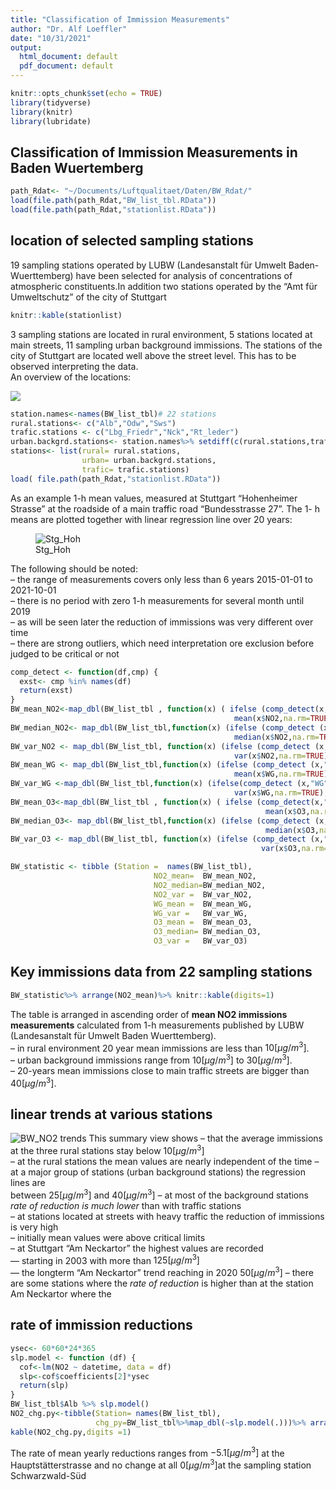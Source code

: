 ```yaml
---
title: "Classification of Immission Measurements"
author: "Dr. Alf Loeffler"
date: "10/31/2021"
output:
  html_document: default
  pdf_document: default
---
```


```r
knitr::opts_chunk$set(echo = TRUE)
library(tidyverse)
library(knitr)
library(lubridate)
```

## Classification of Immission Measurements in Baden Wuertemberg


```r
path_Rdat<- "~/Documents/Luftqualitaet/Daten/BW_Rdat/"
load(file.path(path_Rdat,"BW_list_tbl.RData"))
load(file.path(path_Rdat,"stationlist.RData"))
```
## location  of selected sampling stations
19 sampling stations operated by LUBW (Landesanstalt für Umwelt Baden-Wuerttemberg) have been selected for analysis of concentrations of atmospheric constituents.In addition two stations operated by the "Amt für Umweltschutz" of the city of Stuttgart

```r
knitr::kable(stationlist)
```

3 sampling stations are located in rural environment,    5 stations located at main streets,    11 sampling urban background immissions.   The stations of the city of Stuttgart are located well above the street level. This has to be observed interpreting the data.   
An overview of the locations:


![](figs/BW_Uebersichtskarte.png)









```r
station.names<-names(BW_list_tbl)# 22 stations
rural.stations<- c("Alb","Odw","Sws")
trafic.stations <- c("Lbg_Friedr","Nck","Rt_leder")
urban.backgrd.stations<- station.names%>% setdiff(c(rural.stations,trafic.stations))
stations<- list(rural= rural.stations,
                urban= urban.backgrd.stations,
                trafic= trafic.stations)
load( file.path(path_Rdat,"stationlist.RData"))
```


As an example  1-h mean values, measured at Stuttgart  "Hohenheimer Strasse" at the roadside of a main traffic road "Bundesstrasse 27".   The 1- h means are plotted together with linear regression line over 20 years:

![Stg_Hoh](./figs/NO2_trend_20y_Hohenh_str.png)

The following should be noted:    
-- the range of measurements covers only less than 6 years 2015-01-01 to 2021-10-01    
-- there is no period with zero 1-h measurements for several month until 2019    
-- as will be seen later the reduction of immissions was very different over time    
-- there are strong outliers, which need interpretation ore exclusion before judged to be critical or not   





```r
comp_detect <- function(df,cmp) {
  exst<- cmp %in% names(df)
  return(exst)
}
BW_mean_NO2<-map_dbl(BW_list_tbl , function(x) ( ifelse (comp_detect(x,"NO2"),
                                                  mean(x$NO2,na.rm=TRUE),NA)))
BW_median_NO2<- map_dbl(BW_list_tbl,function(x) (ifelse (comp_detect (x,"NO2"),
                                                  median(x$NO2,na.rm=TRUE),NA )))
BW_var_NO2 <- map_dbl(BW_list_tbl, function(x) (ifelse (comp_detect (x,"NO2"),
                                                  var(x$NO2,na.rm=TRUE),NA)))
BW_mean_WG <- map_dbl(BW_list_tbl,function(x) (ifelse (comp_detect (x,"WG"),
                                                  mean(x$WG,na.rm=TRUE),NA )))
BW_var_WG <-map_dbl(BW_list_tbl,function(x) (ifelse(comp_detect (x,"WG"),
                                                  var(x$WG,na.rm=TRUE),NA) ))
BW_mean_O3<-map_dbl(BW_list_tbl , function(x) ( ifelse (comp_detect(x,"O3"),
                                                         mean(x$O3,na.rm=TRUE),NA)))
BW_median_O3<- map_dbl(BW_list_tbl,function(x) (ifelse (comp_detect (x,"O3"),
                                                         median(x$O3,na.rm=TRUE),NA )))
BW_var_O3 <- map_dbl(BW_list_tbl, function(x) (ifelse (comp_detect (x,"O3"),
                                                        var(x$O3,na.rm=TRUE),NA)))

BW_statistic <- tibble (Station =  names(BW_list_tbl),
                                NO2_mean=  BW_mean_NO2,
                                NO2_median=BW_median_NO2,
                                NO2_var =  BW_var_NO2,
                                WG_mean =  BW_mean_WG,
                                WG_var =   BW_var_WG,
                                O3_mean =  BW_mean_O3,
                                O3_median= BW_median_O3,
                                O3_var =   BW_var_O3)
```
## Key  immissions data from 22 sampling stations 
```r
BW_statistic%>% arrange(NO2_mean)%>% knitr::kable(digits=1)

```
The table is arranged in ascending order of **mean NO2 immissions measurements** calculated from 1-h measurements  published by LUBW (Landesanstalt für Umwelt Baden Wuerttemberg).    
-- in  rural environment 20 year mean immissions are less than  $10 [μg/m^3]$.  
-- urban background immissions range from $10 [μg/m^3]$ to $30 [μg/m^3]$.    
-- 20-years mean immissions  close to main traffic streets are bigger than $40 [μg/m^3]$.

## linear trends at various stations


![BW_NO2 trends](./figs/BW_NO2_linear_regression.png)
This summary view shows 
-- that the average immissions at the three rural stations stay below $10 [μg/m^3]$   
-- at the rural stations the mean values are nearly independent of the time 
-- at a major group of stations (urban background stations) the regression lines are   
   between $25 [μg/m^3]$ and $40 [μg/m^3]$
-- at most of the background stations *rate of reduction is much lower* than with traffic stations     
-- at stations located at streets with heavy traffic the reduction of immissions is very high   
-- initially mean values were above critical limits   
-- at Stuttgart "Am Neckartor" the highest values are recorded     
   --- starting in 2003 with more than $125 [μg/m^3]$     
   --- the longterm "Am Neckartor" trend reaching in 2020  $50 [μg/m^3]$
-- there are some stations where the *rate of reduction* is  higher than at the station Am Neckartor where the 


## rate of immission reductions
```r
ysec<- 60*60*24*365
slp.model <- function (df) {
  cof<-lm(NO2 ~ datetime, data = df)
  slp<-cof$coefficients[2]*ysec
  return(slp)
}
BW_list_tbl$Alb %>% slp.model()
NO2_chg.py<-tibble(Station= names(BW_list_tbl),
                   chg_py=BW_list_tbl%>%map_dbl(~slp.model(.)))%>% arrange(chg_py)
kable(NO2_chg.py,digits =1)

```

The rate of mean yearly reductions ranges from $-5.1[μg/m^3]$ at the Hauptstätterstrasse and no change at all $0 [μg/m^3]$at the sampling station Schwarzwald-Süd







